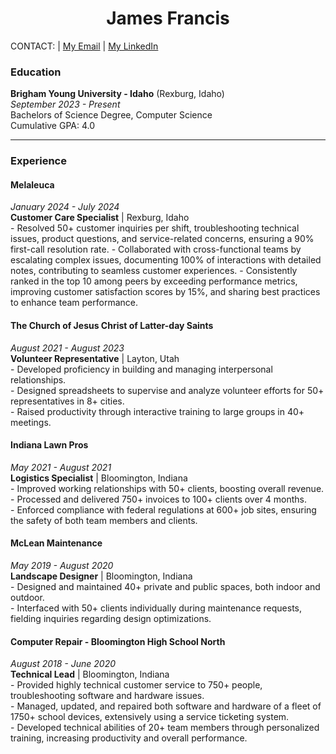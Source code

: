<h1 align="center">James Francis</h1>

<div align="center">CONTACT: | [My Email](jamesfrancisplus@gmail.com) | [My LinkedIn](https://www.linkedin.com/in/jamestfrancis)</div>

### Education
**Brigham Young University - Idaho** (Rexburg, Idaho)  
*September 2023 - Present*  
Bachelors of Science Degree, Computer Science  
Cumulative GPA: 4.0  

---

### Experience

#### **Melaleuca**  
*January 2024 - July 2024*  
**Customer Care Specialist** | Rexburg, Idaho  
- Resolved 50+ customer inquiries per shift, troubleshooting technical issues, product questions, and service-related concerns, ensuring a 90% first-call resolution rate.
- Collaborated with cross-functional teams by escalating complex issues, documenting 100% of interactions with detailed notes, contributing to seamless customer experiences.
- Consistently ranked in the top 10 among peers by exceeding performance metrics, improving customer satisfaction scores by 15%, and sharing best practices to enhance team performance.

#### **The Church of Jesus Christ of Latter-day Saints**  
*August 2021 - August 2023*  
**Volunteer Representative** | Layton, Utah  
- Developed proficiency in building and managing interpersonal relationships.  
- Designed spreadsheets to supervise and analyze volunteer efforts for 50+ representatives in 8+ cities.  
- Raised productivity through interactive training to large groups in 40+ meetings.  

#### **Indiana Lawn Pros**  
*May 2021 - August 2021*  
**Logistics Specialist** | Bloomington, Indiana  
- Improved working relationships with 50+ clients, boosting overall revenue.  
- Processed and delivered 750+ invoices to 100+ clients over 4 months.  
- Enforced compliance with federal regulations at 600+ job sites, ensuring the safety of both team members and clients.  

#### **McLean Maintenance**  
*May 2019 - August 2020*  
**Landscape Designer** | Bloomington, Indiana  
- Designed and maintained 40+ private and public spaces, both indoor and outdoor.  
- Interfaced with 50+ clients individually during maintenance requests, fielding inquiries regarding design optimizations.  

#### **Computer Repair - Bloomington High School North**  
*August 2018 - June 2020*  
**Technical Lead** | Bloomington, Indiana  
- Provided highly technical customer service to 750+ people, troubleshooting software and hardware issues.  
- Managed, updated, and repaired both software and hardware of a fleet of 1750+ school devices, extensively using a service ticketing system.  
- Developed technical abilities of 20+ team members through personalized training, increasing productivity and overall performance.  
